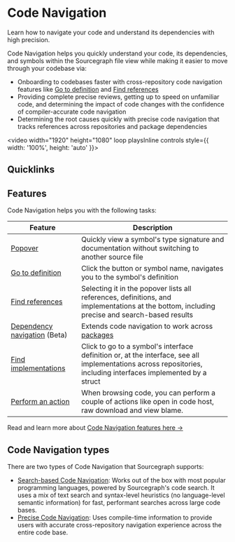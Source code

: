 # Code Navigation

<p className="subtitle">Learn how to navigate your code and understand its dependencies with high precision.</p>

Code Navigation helps you quickly understand your code, its dependencies, and symbols within the Sourcegraph file view while making it easier to move through your codebase via:

- Onboarding to codebases faster with cross-repository code navigation features like [Go to definition](/code-search/code-navigation/features#go-to-definition) and [Find references](/code-search/code-navigation/features#find-references)
- Providing complete precise reviews, getting up to speed on unfamiliar code, and determining the impact of code changes with the confidence of compiler-accurate code navigation
- Determining the root causes quickly with precise code navigation that tracks references across repositories and package dependencies

<video width="1920" height="1080" loop playsInline controls style={{ width: '100%', height: 'auto' }}>
  <source src="https://storage.googleapis.com/sourcegraph-assets/Docs/Media/code-navigation.webm" type="video/webm"/>
</video>

## Quicklinks

<QuickLinks>
	<QuickLink href="https://sourcegraph.com/github.com/sourcegraph/conc@v0.3.0/-/blob/pool/pool.go?L30:6-30:10#tab=references" icon="installation" imgAlt="Code Navigation" title="Try Code Navigation!" description="See how Code Navigation works on public code." />
	<QuickLink href="/code-search/code-navigation/precise_code_navigation#setting-up-code-navigation-for-your-codebase" icon="lightbulb" imgAlt="Code Navigation" title="Enable Code Navigation" description="Learn how to enable Code Navigation for your code." />
	<QuickLink href="/code-search/code-navigation/precise_code_navigation#precise-navigation-examples" icon="presets" imgAlt="Code Navigation" title="Examples" description="Some common examples of precise navigation." />
  <QuickLink href="/code-search/code-navigation/writing_an_indexer#writing-an-indexer" icon="theming" imgAlt="Code Navigation" title="Indexers" description="Learn how SCIP Code Intelligence Protocol works and how you can write an indexer to emit SCIP." />
</QuickLinks>

## Features

Code Navigation helps you with the following tasks:

|                                         **Feature**                                          |                                                                                        **Description**                                                                                         |
| -------------------------------------------------------------------------------------------- | ---------------------------------------------------------------------------------------------------------------------------------------------------------------------------------------------- |
| [Popover](/code_navigation/explanations/features#popover)                                    | Quickly view a symbol's type signature and documentation without switching to another source file                                                                                              |
| [Go to definition](/code_navigation/explanations/features#go-to-definition)                  | Click the button or symbol name, navigates you to the symbol's definition                                                                                                           |
| [Find references](/code_navigation/explanations/features#find-references)                    | Selecting it in the popover lists all references, definitions, and implementations at the bottom, including precise and search-based results                                                   |
| [Dependency navigation](/code_navigation/explanations/features#dependency-navigation) (Beta) | Extends code navigation to work across [packages](/admin/external_service/package-repos)  |
| [Find implementations](/code_navigation/explanations/features#find-implementations)          | Click to go to a symbol's interface definition or, at the interface, see all implementations across repositories, including interfaces implemented by a struct                           |
| [Perform an action](/code-search/code-navigation/features#perform-an-action)                        | When browsing code, you can perform a couple of actions like open in code host, raw download and view blame.                                                                         |

<Callout type="note">Read and learn more about [Code Navigation features here →](/code-search/code-navigation/features)</Callout>

## Code Navigation types

There are two types of Code Navigation that Sourcegraph supports:

- [Search-based Code Navigation](/code_navigation/explanations/search_based_code_navigation): Works out of the box with most popular programming languages, powered by Sourcegraph's code search. It uses a mix of text search and syntax-level heuristics (no language-level semantic information) for fast, performant searches across large code bases.
- [Precise Code Navigation](/code_navigation/explanations/precise_code_navigation): Uses compile-time information to provide users with accurate cross-repository navigation experience across the entire code base.
